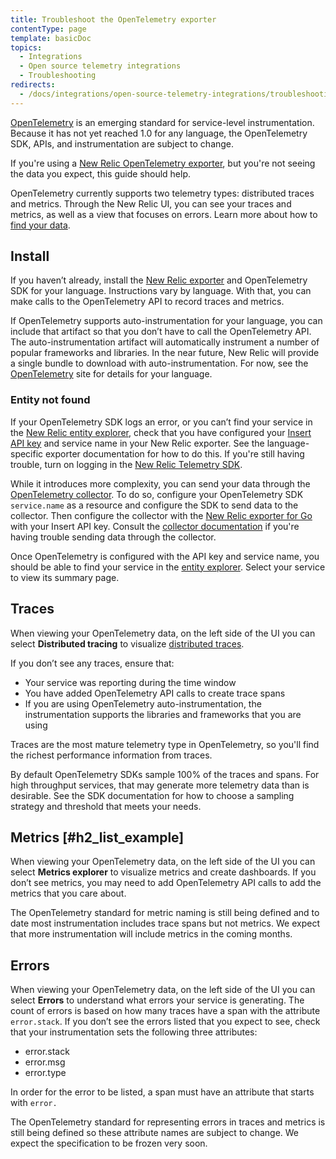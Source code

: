 ```yaml
---
title: Troubleshoot the OpenTelemetry exporter
contentType: page
template: basicDoc
topics:
  - Integrations
  - Open source telemetry integrations
  - Troubleshooting
redirects:
  - /docs/integrations/open-source-telemetry-integrations/troubleshooting-opentelemetry
---
```


[OpenTelemetry](http://opentelemetry.io) is an emerging standard for service-level instrumentation. Because it has not yet reached 1.0 for any language, the OpenTelemetry SDK, APIs, and instrumentation are subject to change.

If you're using a [New Relic OpenTelemetry exporter](/docs/integrations/open-source-telemetry-integrations/open-source-telemetry-integration-list/new-relics-opentelemetry-integration), but you're not seeing the data you expect, this guide should help.

OpenTelemetry currently supports two telemetry types: distributed traces and metrics. Through the New Relic UI, you can see your traces and metrics, as well as a view that focuses on errors. Learn more about how to [find your data](/docs/integrations/open-source-telemetry-integrations/open-source-telemetry-integration-list/new-relics-opentelemetry-integration#h2-find-your-data).

## Install

If you haven’t already, install the [New Relic exporter](https://docs.newrelic.com/docs/integrations/open-source-telemetry-integrations/open-source-telemetry-integration-list/new-relics-opentelemetry-integration) and OpenTelemetry SDK for your language. Instructions vary by language. With that, you can make calls to the OpenTelemetry API to record traces and metrics.

If OpenTelemetry supports auto-instrumentation for your language, you can include that artifact so that you don’t have to call the OpenTelemetry API. The auto-instrumentation artifact will automatically instrument a number of popular frameworks and libraries. In the near future, New Relic will provide a single bundle to download with auto-instrumentation. For now, see the [OpenTelemetry](http://opentelemetry.io) site for details for your language.

### Entity not found

If your OpenTelemetry SDK logs an error, or you can’t find your service in the [New Relic entity explorer](https://docs.newrelic.com/docs/new-relic-one/use-new-relic-one/ui-data/new-relic-one-entity-explorer-view-performance-across-apps-services-hosts), check that you have configured your [Insert API key](/docs/apis/get-started/intro-apis/types-new-relic-api-keys#event-insert-key) and service name in your New Relic exporter. See the language-specific exporter documentation for how to do this. If you're still having trouble, turn on logging in the [New Relic Telemetry SDK](https://docs.newrelic.com/docs/data-ingest-apis/get-data-new-relic/new-relic-sdks/telemetry-sdks-send-custom-telemetry-data-new-relic).

While it introduces more complexity, you can send your data through the [OpenTelemetry collector](https://github.com/open-telemetry/opentelemetry-collector). To do so, configure your OpenTelemetry SDK `service.name` as a resource and configure the SDK to send data to the collector. Then configure the collector with the [New Relic exporter for Go](https://github.com/newrelic/opentelemetry-exporter-go) with your Insert API key. Consult the [collector documentation](https://opentelemetry.io/docs/collector/about/) if you're having trouble sending data through the collector.

Once OpenTelemetry is configured with the API key and service name, you should be able to find your service in the [entity explorer](https://docs.newrelic.com/docs/new-relic-one/use-new-relic-one/ui-data/new-relic-one-entity-explorer-view-performance-across-apps-services-hosts). Select your service to view its summary page.

## Traces

When viewing your OpenTelemetry data, on the left side of the UI you can select **Distributed tracing** to visualize [distributed traces](/docs/understand-dependencies/distributed-tracing/ui-data/understand-use-distributed-trace-ui).

If you don’t see any traces, ensure that:

* Your service was reporting during the time window
* You have added OpenTelemetry API calls to create trace spans
* If you are using OpenTelemetry auto-instrumentation, the instrumentation supports the libraries and frameworks that you are using

Traces are the most mature telemetry type in OpenTelemetry, so you'll find the richest performance information from traces.

<Callout variant="tip">
  By default OpenTelemetry SDKs sample 100% of the traces and spans. For high throughput services, that may generate more telemetry data than is desirable. See the SDK documentation for how to choose a sampling strategy and threshold that meets your needs.
</Callout>

## Metrics [#h2_list_example]

When viewing your OpenTelemetry data, on the left side of the UI you can select **Metrics explorer** to visualize metrics and create dashboards. If you don’t see metrics, you may need to add OpenTelemetry API calls to add the metrics that you care about.

<Callout variant="caution">
  The OpenTelemetry standard for metric naming is still being defined and to date most instrumentation includes trace spans but not metrics. We expect that more instrumentation will include metrics in the coming months.
</Callout>

## Errors

When viewing your OpenTelemetry data, on the left side of the UI you can select **Errors** to understand what errors your service is generating. The count of errors is based on how many traces have a span with the attribute `error.stack`. If you don’t see the errors listed that you expect to see, check that your instrumentation sets the following three attributes:

* error.stack
* error.msg
* error.type

In order for the error to be listed, a span must have an attribute that starts with `error.`

<Callout variant="caution">
  The OpenTelemetry standard for representing errors in traces and metrics is still being defined so these attribute names are subject to change. We expect the specification to be frozen very soon.
</Callout>
